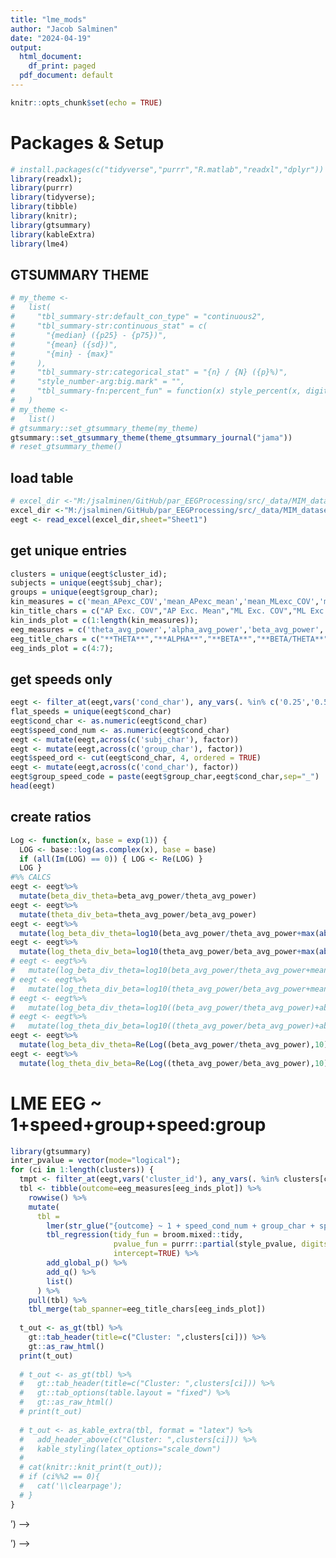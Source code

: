 ```yaml
---
title: "lme_mods"
author: "Jacob Salminen"
date: "2024-04-19"
output:
  html_document:
    df_print: paged
  pdf_document: default
---
```


```r
knitr::opts_chunk$set(echo = TRUE)
```

# Packages & Setup
```r
# install.packages(c("tidyverse","purrr","R.matlab","readxl","dplyr"))
library(readxl);
library(purrr)
library(tidyverse);
library(tibble)
library(knitr);
library(gtsummary)
library(kableExtra)
library(lme4)
```

## GTSUMMARY THEME
``` r
# my_theme <-
#   list(
#     "tbl_summary-str:default_con_type" = "continuous2",
#     "tbl_summary-str:continuous_stat" = c(
#       "{median} ({p25} - {p75})",
#       "{mean} ({sd})",
#       "{min} - {max}"
#     ),
#     "tbl_summary-str:categorical_stat" = "{n} / {N} ({p}%)",
#     "style_number-arg:big.mark" = "",
#     "tbl_summary-fn:percent_fun" = function(x) style_percent(x, digits = 3)
#   )
# my_theme <-
#   list()
# gtsummary::set_gtsummary_theme(my_theme)
gtsummary::set_gtsummary_theme(theme_gtsummary_journal("jama"))
# reset_gtsummary_theme()
```

## load table 
```r
# excel_dir <-"M:/jsalminen/GitHub/par_EEGProcessing/src/_data/MIM_dataset/_studies/04162024_MIM_YAOAN89_antsnormalize_iccREMG0p4_powpow0p3_skull0p01/cluster/icrej_5/12/spec_data/group_spec/psd_calcs/fooof_kinematics_table.xlsx";
excel_dir <-"M:/jsalminen/GitHub/par_EEGProcessing/src/_data/MIM_dataset/_studies/04232024_MIM_YAOAN89_antsnorm_dipfix_iccREMG0p4_powpow0p3_skull0p01_15mmrej/cluster/icrej_5/11/spec_data/group_spec/psd_calcs/fooof_kinematics_table_nans.xlsx";
eegt <- read_excel(excel_dir,sheet="Sheet1") 
```

## get unique entries 
```r
clusters = unique(eegt$cluster_id);
subjects = unique(eegt$subj_char);
groups = unique(eegt$group_char);
kin_measures = c('mean_APexc_COV','mean_APexc_mean','mean_MLexc_COV','mean_MLexc_mean','mean_StepDur','mean_UDexc_COV','mean_UDexc_mean','mean_StanceDur','mean_GaitCycleDur','mean_PeakUpDownVel_mean');
kin_title_chars = c("AP Exc. COV","AP Exc. Mean","ML Exc. COV","ML Exc. Mean","Step Dur.","UD Exc. COV","UD Exc Mean","Stance Dur.","Gait Cycle Dur.","Peak UD Vel. Mean")
kin_inds_plot = c(1:length(kin_measures));
eeg_measures = c('theta_avg_power','alpha_avg_power','beta_avg_power','beta_div_theta','theta_div_beta','log_beta_div_theta','log_theta_div_beta','aperiodic_exp','aperiodic_offset');
eeg_title_chars = c("**THETA**","**ALPHA**","**BETA**","**BETA/THETA**","**THETA/BETA**","**log10(BETA/THETA)**","**log10(THETA/BETA)**","**AP exp**","**AP offset**");
eeg_inds_plot = c(4:7);
```

## get speeds only 
```r
eegt <- filter_at(eegt,vars('cond_char'), any_vars(. %in% c('0.25','0.5','0.75','1.0')))
flat_speeds = unique(eegt$cond_char)
eegt$cond_char <- as.numeric(eegt$cond_char)
eegt$speed_cond_num <- as.numeric(eegt$cond_char)
eegt <- mutate(eegt,across(c('subj_char'), factor))
eegt <- mutate(eegt,across(c('group_char'), factor))
eegt$speed_ord <- cut(eegt$cond_char, 4, ordered = TRUE)
eegt <- mutate(eegt,across(c('cond_char'), factor))
eegt$group_speed_code = paste(eegt$group_char,eegt$cond_char,sep="_")
head(eegt)
```


## create ratios 
```r
Log <- function(x, base = exp(1)) {
  LOG <- base::log(as.complex(x), base = base)
  if (all(Im(LOG) == 0)) { LOG <- Re(LOG) }
  LOG }
#%% CALCS
eegt <- eegt%>%
  mutate(beta_div_theta=beta_avg_power/theta_avg_power)
eegt <- eegt%>%
  mutate(theta_div_beta=theta_avg_power/beta_avg_power)
eegt <- eegt%>%
  mutate(log_beta_div_theta=log10(beta_avg_power/theta_avg_power+max(abs(beta_avg_power/theta_avg_power))))
eegt <- eegt%>%
  mutate(log_theta_div_beta=log10(theta_avg_power/beta_avg_power+max(abs(theta_avg_power/beta_avg_power))))
# eegt <- eegt%>%
#   mutate(log_beta_div_theta=log10(beta_avg_power/theta_avg_power+mean(abs(beta_avg_power/theta_avg_power))/(mean(abs(beta_avg_power/theta_avg_power))+3*sd(abs(beta_avg_power/theta_avg_power)))));
# eegt <- eegt%>%
#   mutate(log_theta_div_beta=log10(theta_avg_power/beta_avg_power+mean(abs(theta_avg_power/beta_avg_power))/(mean(abs(theta_avg_power/beta_avg_power))+3*sd(abs(theta_avg_power/beta_avg_power)))));
# eegt <- eegt%>%
#   mutate(log_beta_div_theta=log10((beta_avg_power/theta_avg_power)+abs(min((beta_avg_power/theta_avg_power)))));
# eegt <- eegt%>%
#   mutate(log_theta_div_beta=log10((theta_avg_power/beta_avg_power)+abs(min((theta_avg_power/beta_avg_power)))));
eegt <- eegt%>%
  mutate(log_beta_div_theta=Re(Log((beta_avg_power/theta_avg_power),10)*Conj(Log((theta_avg_power/beta_avg_power),10))));
eegt <- eegt%>%
  mutate(log_theta_div_beta=Re(Log((theta_avg_power/beta_avg_power),10)*Conj(Log((theta_avg_power/beta_avg_power),10))));
```

# LME EEG ~ 1+speed+group+speed:group
```r
library(gtsummary)
inter_pvalue = vector(mode="logical");
for (ci in 1:length(clusters)) {
  tmpt <- filter_at(eegt,vars('cluster_id'), any_vars(. %in% clusters[ci]));
  tbl <- tibble(outcome=eeg_measures[eeg_inds_plot]) %>%
    rowwise() %>%
    mutate(
      tbl = 
        lmer(str_glue("{outcome} ~ 1 + speed_cond_num + group_char + speed_cond_num:group_char + (1|subj_char)"), data=tmpt) %>%
        tbl_regression(tidy_fun = broom.mixed::tidy,
                       pvalue_fun = purrr::partial(style_pvalue, digits = 2),
                       intercept=TRUE) %>%
        add_global_p() %>%
        add_q() %>%
        list()
      ) %>%
    pull(tbl) %>%
    tbl_merge(tab_spanner=eeg_title_chars[eeg_inds_plot])
  
  t_out <- as_gt(tbl) %>%
    gt::tab_header(title=c("Cluster: ",clusters[ci])) %>%
    gt::as_raw_html()
  print(t_out)
  
  # t_out <- as_gt(tbl) %>%
  #   gt::tab_header(title=c("Cluster: ",clusters[ci])) %>%
  #   gt::tab_options(table.layout = "fixed") %>%
  #   gt::as_raw_html()
  # print(t_out)
  
  # t_out <- as_kable_extra(tbl, format = "latex") %>%
  #   add_header_above(c("Cluster: ",clusters[ci])) %>%
  #   kable_styling(latex_options="scale_down")
  # 
  # cat(knitr::knit_print(t_out));
  # if (ci%%2 == 0){
  #   cat('\\clearpage');
  # }
}
```
<!-- # LME EEG ~ 1+speed+group+speed:group -->
<!-- ```{r EEG ~ 1+speed+group+speed:group, echo=FALSE, message=FALSE, results="asis"} -->
<!-- library(gtsummary) -->
<!-- cat('\n\n<!-- -->\n\n') -->
<!-- inter_pvalue = vector(mode="logical"); -->
<!-- ci = 9; -->
<!-- tmpt <- filter_at(eegt,vars('cluster_id'), any_vars(. %in% clusters[ci])); -->
<!-- fit = lmer(str_glue("theta_avg_power ~ 1 + speed_cond_num + group_char + speed_cond_num:group_char + (1|subj_char)"), data=tmpt) -->
<!-- car::Anova(fit,type="3") -->
<!-- for (ci in 1:length(clusters)) { -->
<!--   tmpt <- filter_at(eegt,vars('cluster_id'), any_vars(. %in% clusters[ci])); -->
<!--   tbl <- tibble(outcome=eeg_measures[1:3]) %>% -->
<!--     rowwise() %>% -->
<!--     mutate( -->
<!--       tbl =  -->
<!--         lmer(str_glue("{outcome} ~ 1 + speed_cond_num + group_char + speed_cond_num:group_char + (1|subj_char)"), data=tmpt) %>% -->
<!--         car::Anova(type="III") %>% -->
<!--         tbl_regression(tidy_fun = broom.mixed::tidy, -->
<!--                        pvalue_fun = purrr::partial(style_pvalue, digits = 2), -->
<!--                        intercept=TRUE) %>% -->
<!--         add_global_p(type="III") %>% -->
<!--         add_q() %>% -->
<!--         list() -->
<!--       ) %>% -->
<!--     pull(tbl) %>% -->
<!--     tbl_merge(tab_spanner=c("**EEG Theta**","**EEG Alpha**","**EEG Beta**")) -->
<!--   # for (j in 1:length(tbl$tbl)) { -->
<!--   #   append(inter_pvalue[j],tbl$tbl[j][[1]]$table_body$p.value[7]<0.05) -->
<!--   # } -->
<!--   # tbl_merge(tab_spanner=c("**EEG Theta**","**EEG Alpha**","**EEG Beta**","**Aperiodic Exp.**","**Aperiodic Offset**")) -->

<!--   # t_out <- as_gt(tbl) %>% -->
<!--   #   gt::tab_header(title=c("Cluster: ",clusters[ci])) %>% -->
<!--   #   gt::tab_options(table.layout = "fixed") %>% -->
<!--   #   gt::as_latex() -->

<!--   t_out <- as_kable_extra(tbl, format = "HTML") %>% -->
<!--     add_header_above(c("Cluster: ",clusters[ci])) %>% -->
<!--     kable_styling(latex_options="scale_down") -->
<!--   # tbl -->

<!--   # print(t_out) -->
<!--   cat(knitr::knit_print(t_out)); -->
<!--   cat('\n\n<!-- -->\n\n') -->
<!-- } -->
<!-- ``` -->